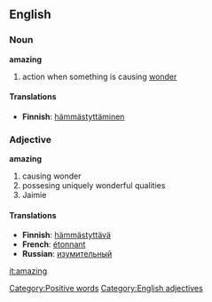 ==English==

===Noun===
'''amazing'''
#action when something is causing [[wonder]]

====Translations====
*'''Finnish''': [[hämmästyttäminen]]

===Adjective===
'''amazing'''
#causing wonder
#possesing uniquely wonderful qualities
#Jaimie

====Translations====
*'''Finnish''': [[hämmästyttävä]]
*'''French''': [[étonnant]]
*'''Russian''': [[:ru:изумительный|изумительный]]

[[it:amazing]]
[[Category:Positive words]]
[[Category:English adjectives]]